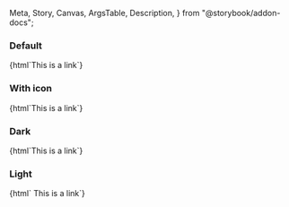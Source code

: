   Meta,
  Story,
  Canvas,
  ArgsTable,
  Description,
} from "@storybook/addon-docs";

<Meta title="Web Components/Link" component="ic-link" />

<Description markdown={readme} />

### Default

<Canvas>
  <Story name="Default">
    {html`<ic-link href="/">This is a link</ic-link>`}
  </Story>
</Canvas>

### With icon

<Canvas>
  <Story name="With icon">
    {html`<ic-link href="/" show-icon>This is a link</ic-link>`}
  </Story>
</Canvas>

### Dark

<Canvas>
  <Story name="Dark">
    {html`<ic-link href="/" appearance="dark" target="_blank"
      >This is a link</ic-link
    >`}
  </Story>
</Canvas>

### Light

<Canvas>
  <Story name="Light" parameters={{ backgrounds: { default: "dark" } }}>
    {html` <ic-link href="/" appearance="light" show-icon
      >This is a link</ic-link
    >`}
  </Story>
</Canvas>

